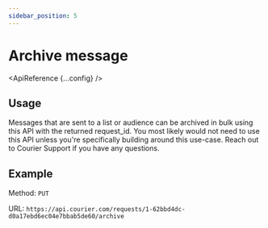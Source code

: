 ```yaml
---
sidebar_position: 5
---
```



# Archive message

<ApiReference {...config} />

## Usage

Messages that are sent to a list or audience can be archived in bulk using this API with the returned request_id.
You most likely would not need to use this API unless you're specifically building around this use-case. Reach out to Courier Support if you have any questions.

## Example

Method: `PUT`

URL: `https://api.courier.com/requests/1-62bbd4dc-d0a17ebd6ec04e7bbab5de60/archive`
